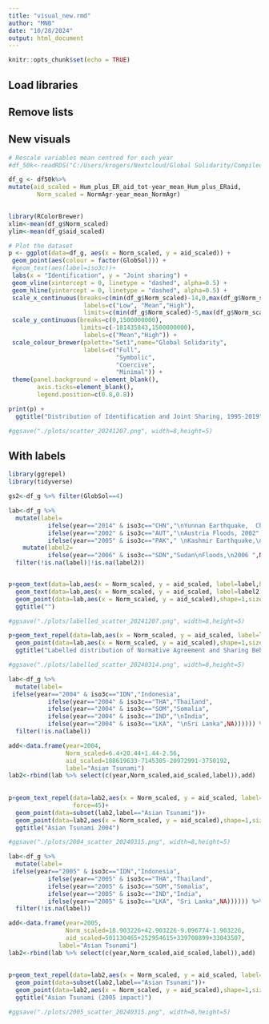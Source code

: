 ```yaml
---
title: "visual_new.rmd"
author: "MNB"
date: "10/28/2024"
output: html_document
---
```


```r
knitr::opts_chunk$set(echo = TRUE)
```

## Load libraries

## Remove lists

## New visuals
```r
# Rescale variables mean centred for each year
#df_50k<-readRDS("C:/Users/krogers/Nextcloud/Global Solidarity/Compiled/globsol_df50k_v2.rds")

df_g <- df50k%>%
mutate(aid_scaled = Hum_plus_ER_aid_tot-year_mean_Hum_plus_ERaid,
        Norm_scaled = NormAgr-year_mean_NormAgr)
  
```

```r
library(RColorBrewer)
xlim<-mean(df_g$Norm_scaled)
ylim<-mean(df_g$aid_scaled)

# Plot the dataset
p <- ggplot(data=df_g, aes(x = Norm_scaled, y = aid_scaled)) +
 geom_point(aes(colour = factor(GlobSol))) +
 #geom_text(aes(label=iso3c))+
 labs(x = "Identification", y = "Joint sharing") +
 geom_vline(xintercept = 0, linetype = "dashed", alpha=0.5) +
 geom_hline(yintercept = 0, linetype = "dashed", alpha=0.5) +
 scale_x_continuous(breaks=c(min(df_g$Norm_scaled)-14,0,max(df_g$Norm_scaled)),
                     labels=c("Low", "Mean","High"),
                     limits=c(min(df_g$Norm_scaled)-5,max(df_g$Norm_scaled)+5)) +
 scale_y_continuous(breaks=c(0,1500000000),
                    limits=c(-181435843,1500000000),
                     labels=c("Mean","High")) + 
 scale_colour_brewer(palette="Set1",name="Global Solidarity",
                     labels=c("Full",
                              "Symbolic",
                              "Coercive",
                              "Minimal")) +
 theme(panel.background = element_blank(),
        axis.ticks=element_blank(),
        legend.position=c(0.8,0.8))

print(p) + 
  ggtitle("Distribution of Identification and Joint Sharing, 1995-2019")

#ggsave("./plots/scatter_20241207.png", width=8,height=5)

```

## With labels
```r
library(ggrepel)
library(tidyverse)

gs2<-df_g %>% filter(GlobSol==4)

lab<-df_g %>% 
  mutate(label=
           ifelse(year=="2014" & iso3c=="CHN","\nYunnan Earthquake,  China 2014", 
           ifelse(year=="2002" & iso3c=="AUT","\nAustria Floods, 2002",
           ifelse(year=="2005" & iso3c=="PAK"," \nKashmir Earthquake,\n Pakistan 2005",NA)))) %>%
    mutate(label2=
           ifelse(year=="2006" & iso3c=="SDN","Sudan\nFloods,\n2006 ",NA)) %>%
  filter(!is.na(label)|!is.na(label2))


p+geom_text(data=lab,aes(x = Norm_scaled, y = aid_scaled, label=label,hjust=0.6, vjust=0.8))+
  geom_text(data=lab,aes(x = Norm_scaled, y = aid_scaled, label=label2),hjust=1.2)+
  geom_point(data=lab,aes(x = Norm_scaled, y = aid_scaled),shape=1,size=3) + 
  ggtitle("")

#ggsave("./plots/labelled_scatter_20241207.png", width=8,height=5)

```


```r
p+geom_text_repel(data=lab,aes(x = Norm_scaled, y = aid_scaled, label=label,force=6))+
  geom_point(data=lab,aes(x = Norm_scaled, y = aid_scaled),shape=1,size=3) + 
  ggtitle("Labelled distribution of Normative Agreement and Sharing Behaviour, 1995-2019")

#ggsave("./plots/labelled_scatter_20240314.png", width=8,height=5)
```


```r
lab<-df_g %>% 
  mutate(label=
 ifelse(year=="2004" & iso3c=="IDN","Indonesia",
           ifelse(year=="2004" & iso3c=="THA","Thailand",
           ifelse(year=="2004" & iso3c=="SOM","Somalia",
           ifelse(year=="2004" & iso3c=="IND","\nIndia",
           ifelse(year=="2004" & iso3c=="LKA", "\nSri Lanka",NA)))))) %>%
  filter(!is.na(label))

add<-data.frame(year=2004,
                Norm_scaled=6.4+20.44+1.44-2.56,
                aid_scaled=108619633-7145305-20972991-3750192,
                label="Asian Tsunami")
lab2<-rbind(lab %>% select(c(year,Norm_scaled,aid_scaled,label)),add)                
                  
                  
p+geom_text_repel(data=lab2,aes(x = Norm_scaled, y = aid_scaled, label=label),
                  force=45)+
  geom_point(data=subset(lab2,label=="Asian Tsunami"))+
  geom_point(data=lab2,aes(x = Norm_scaled, y = aid_scaled),shape=1,size=3) + 
  ggtitle("Asian Tsunami 2004")

#ggsave("./plots/2004_scatter_20240315.png", width=8,height=5)

lab<-df_g %>% 
  mutate(label=
 ifelse(year=="2005" & iso3c=="IDN","Indonesia",
           ifelse(year=="2005" & iso3c=="THA","Thailand",
           ifelse(year=="2005" & iso3c=="SOM","Somalia",
           ifelse(year=="2005" & iso3c=="IND","India",
           ifelse(year=="2005" & iso3c=="LKA", "Sri Lanka",NA)))))) %>%
  filter(!is.na(label))

add<-data.frame(year=2005,
                Norm_scaled=18.903226+42.903226-9.096774-1.903226,
                aid_scaled=501130465+252954615+339708899+33043507,
              label="Asian Tsunami")
lab2<-rbind(lab %>% select(c(year,Norm_scaled,aid_scaled,label)),add)                
                  
                  
p+geom_text_repel(data=lab2,aes(x = Norm_scaled, y = aid_scaled, label=label),force=20,max.overlaps = 20)+
  geom_point(data=subset(lab2,label=="Asian Tsunami"))+
  geom_point(data=lab2,aes(x = Norm_scaled, y = aid_scaled),shape=1,size=3) + 
  ggtitle("Asian Tsunami (2005 impact)")

#ggsave("./plots/2005_scatter_20240315.png", width=8,height=5)

```

